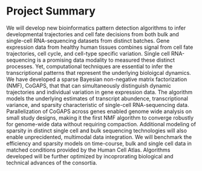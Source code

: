 # Project Summary

We will develop new bioinformatics pattern detection algorithms to infer developmental trajectories and cell fate decisions from both bulk and single-cell RNA-sequencing datasets from distinct batches. Gene expression data from healthy human tissues combines signal from cell fate trajectories, cell cycle, and cell-type specific variation. Single cell RNA-sequencing is a promising data modality to measured these distinct processes. Yet, computational techniques are essential to infer the transcriptional patterns that represent the underlying bioloigcal dynamics. We have developed a sparse Bayesian non-negative matrix factorization (NMF), CoGAPS, that that can simultaneously distinguish dynamic trajectories and individual variation in gene expression data. The algorithm models the underlying estimates of transcript abundence, transcriptional variance, and sparsity characteristic of single-cell RNA-sequencing data. Parallelization of CoGAPS across genes enabled genome wide analysis on small study designs, making it the first NMF algorithm to converge robustly for genome-wide data without requiring compaction. Additional modeling of sparsity in distinct single cell and bulk sequencing technologies will also enable unprecidented, multimodal data integration. We will benchmark the efficiency and sparsity models on time-course, bulk and single cell data in matched conditions provided by the Human Cell Atlas. Algorithms developed will be further optimized by incoprorating biological and technical advances of the consortia.
